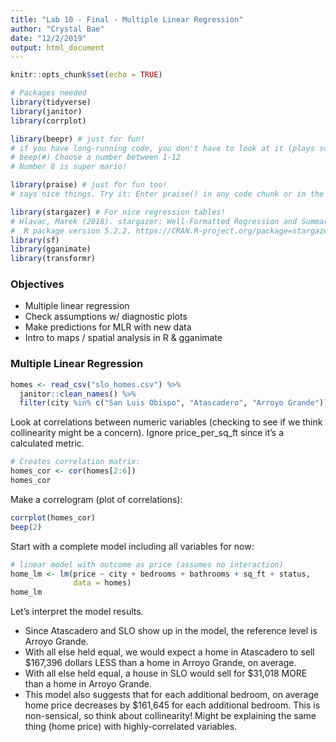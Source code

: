 ```yaml
---
title: "Lab 10 - Final - Multiple Linear Regression"
author: "Crystal Bae"
date: "12/2/2019"
output: html_document
---
```


```r
knitr::opts_chunk$set(echo = TRUE)

# Packages needed
library(tidyverse)
library(janitor)
library(corrplot)

library(beepr) # just for fun!
# if you have long-running code, you don't have to look at it (plays sound)
# beep(#) Choose a number between 1-12
# Number 8 is super mario!

library(praise) # just for fun too! 
# says nice things. Try it: Enter praise() in any code chunk or in the console

library(stargazer) # For nice regression tables! 
# Hlavac, Marek (2018). stargazer: Well-Formatted Regression and Summary Statistics Tables.
#  R package version 5.2.2. https://CRAN.R-project.org/package=stargazer 
library(sf)
library(gganimate)
library(transformr)
```

### Objectives

- Multiple linear regression
- Check assumptions w/ diagnostic plots
- Make predictions for MLR with new data
- Intro to maps / spatial analysis in R & gganimate

### Multiple Linear Regression

```r
homes <- read_csv("slo_homes.csv") %>% 
  janitor::clean_names() %>% 
  filter(city %in% c("San Luis Obispo", "Atascadero", "Arroyo Grande"))
```

Look at correlations between numeric variables (checking to see if we think collinearity might be a concern). Ignore price_per_sq_ft since it's a calculated metric.

```r
# Creates correlation matrix:
homes_cor <- cor(homes[2:6])
homes_cor
```

Make a correlogram (plot of correlations):

```r
corrplot(homes_cor)
beep(2)
```

Start with a complete model including all variables for now:

```r
# linear model with outcome as price (assumes no interaction)
home_lm <- lm(price ~ city + bedrooms + bathrooms + sq_ft + status, 
              data = homes) 
home_lm
```

Let's interpret the model results.

- Since Atascadero and SLO show up in the model, the reference level is Arroyo Grande.
- With all else held equal, we would expect a home in Atascadero to sell $167,396 dollars LESS than a home in Arroyo Grande, on average.
- With all else held equal, a house in SLO would sell for $31,018 MORE than a home in Arroyo Grande.
- This model also suggests that for each additional bedroom, on average home price decreases by $161,645 for each additional bedroom. This is non-sensical, so think about collinearity! Might be explaining the same thing (home price) with highly-correlated variables.

